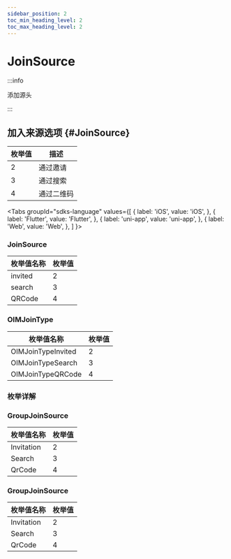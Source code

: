 ```yaml
---
sidebar_position: 2
toc_min_heading_level: 2
toc_max_heading_level: 2
---
```


# JoinSource

:::info

添加源头

:::

## 加入来源选项 {#JoinSource}

| 枚举值 | 描述       |
| ------ | ---------- |
| 2      | 通过邀请   |
| 3      | 通过搜索   |
| 4      | 通过二维码 |

<Tabs
groupId="sdks-language"
values={[
{ label: 'iOS', value: 'iOS', },
{ label: 'Flutter', value: 'Flutter', },
{ label: 'uni-app', value: 'uni-app', },
{ label: 'Web', value: 'Web', },
]
}>

<TabItem value="Flutter">

### JoinSource

| 枚举值名称         | 枚举值 |
| ------------------ | ------ |
| invited | 2      |
| search  | 3      |
| QRCode  | 4      |

</TabItem>

<TabItem value="iOS">

### OIMJoinType

| 枚举值名称         | 枚举值 |
| ------------------ | ------ |
| OIMJoinTypeInvited | 2      |
| OIMJoinTypeSearch  | 3      |
| OIMJoinTypeQRCode  | 4      |

</TabItem>

<TabItem value="Android">

### 枚举详解

</TabItem>

<TabItem value="Web">

### GroupJoinSource

| 枚举值名称 | 枚举值 |
| ---------- | ------ |
| Invitation | 2      |
| Search     | 3      |
| QrCode     | 4      |

</TabItem>

<TabItem value="uni-app">

### GroupJoinSource

| 枚举值名称 | 枚举值 |
| ---------- | ------ |
| Invitation | 2      |
| Search     | 3      |
| QrCode     | 4      |

</TabItem>

</Tabs>
